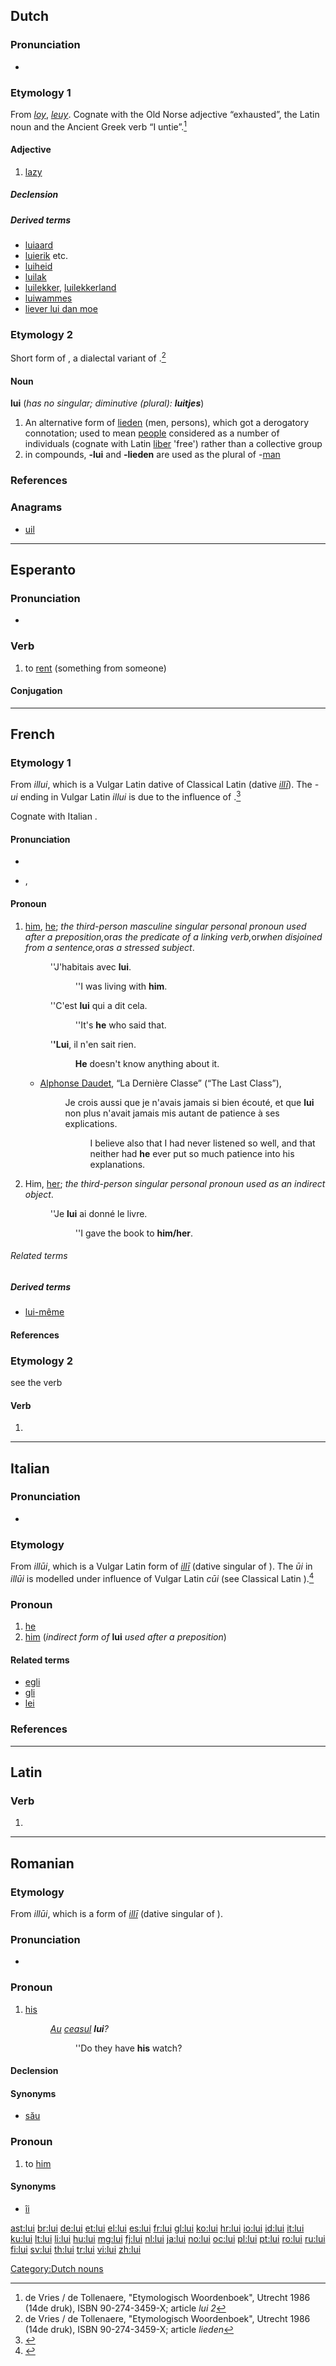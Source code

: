 {{also|Lui}}
==Dutch==

===Pronunciation===
* {{audio|Nl-lui.ogg|audio}}

===Etymology 1===
From {{etyl|dum|nl}} ''[[loy]]'', ''[[leuy]]''. Cognate with the Old Norse adjective {{term|lúinn|lang=non}} “exhausted”, the Latin noun {{term|lues|luēs|lang=la|epidemy}} and the Ancient Greek verb {{term|λύω|sc=polytonic|lang=grc}} “I untie”.<ref>de Vries / de Tollenaere, "Etymologisch Woordenboek", Utrecht 1986 (14de druk), ISBN 90-274-3459-X; article ''lui 2''</ref>

====Adjective====
{{nl-adj}}

# [[lazy]]

=====Declension=====
{{nl-decl-adj}}

=====Derived terms=====
* [[luiaard]] {{m}}
* [[luierik]] {{m}} etc.
* [[luiheid]]
* [[luilak]] {{m}}
* [[luilekker]], [[luilekkerland]]
* [[luiwammes]] {{m}}
* [[liever lui dan moe]]

===Etymology 2===
Short form of {{term|luiden|lang=nl}}, a dialectal variant of  {{term|lieden|lang=nl}}.<ref>de Vries / de Tollenaere, "Etymologisch Woordenboek", Utrecht 1986 (14de druk), ISBN 90-274-3459-X; article ''lieden''</ref>

====Noun====
'''lui''' {{p}} (''has no singular; diminutive (plural): '''luitjes''''')

# An alternative form of [[lieden]] (men, persons), which got a derogatory connotation; used to mean [[people]] considered as a number of individuals (cognate with Latin [[liber]] 'free') rather than a collective group
# in compounds, '''-lui''' and '''-lieden''' are used as the plural of -[[man]]

===References===
<references/>

===Anagrams===
* [[uil#Dutch|uil]]

[[Category:Dutch nouns]]

----

==Esperanto==

===Pronunciation===
* {{IPA|/ˈlu.i/|lang=eo}}

===Verb===
{{eo-verb|lu}}

# {{transitive}} to [[rent]] (something from someone)

====Conjugation====
{{eo-conj|lu}}

----

==French==

===Etymology 1===
From {{etyl|VL.|fr}} ''illui'', which is a Vulgar Latin dative of Classical Latin {{term|ille|lang=la}} (dative ''[[illi|illī]]''). The ''-ui'' ending in Vulgar Latin ''illui'' is due to the influence of {{term|cui|lang=la}}.<ref>{{reference-book | last = Dauzat | first = Albert | coauthors = Jean Dubois, Henri Mitterand | title = Nouveau dictionnaire étymologique | year = 1964 | publisher = Librairie Larousse | location = Paris | language = French | pages = | chapter = il }}</ref>

Cognate with Italian {{term|lui|lang=it}}.

====Pronunciation====
* {{audio|Fr-lui.ogg|audio}}
* {{IPA|/lɥi/|lang=fr}}, {{SAMPA|/lHi/}}

====Pronoun====
{{infl|fr|pronoun}}

# [[him]], [[he]]; ''the third-person masculine singular personal pronoun used after a preposition, ''or'' as the predicate of a linking verb, ''or'' when disjoined from a sentence, ''or'' as a stressed subject''.
#: ''J'habitais avec '''lui'''.
#:: ''I was living with '''him'''.
#: ''C'est '''lui''' qui a dit cela.
#:: ''It's '''he''' who said that.
#: '''''Lui''', il n'en sait rien.
#:: '''He''' doesn't know anything about it.
#* {{rfdate}} [[w:Alphonse Daudet|Alphonse Daudet]], “La Dernière Classe” (“The Last Class”),
#*: Je crois aussi que je n'avais jamais si bien écouté, et que '''lui''' non plus n'avait jamais mis autant de patience à ses explications.
#*:: I believe also that I had never listened so well, and that neither had '''he''' ever put so much patience into his explanations.
# Him, [[her]]; ''the third-person singular personal pronoun used as an indirect object''.
#: ''Je '''lui''' ai donné le livre.
#:: ''I gave the book to '''him/her'''.

======Related terms======
{{French personal pronouns}}

=====Derived terms=====
* [[lui-même]]

====References====
<references/>

===Etymology 2===
see the verb {{term|luire|lang=fr}}

====Verb====
{{fr-past participle|intr=1}}

# {{past participle of|luire|lang=fr}}

----

==Italian==

===Pronunciation===
* {{IPA|[ˈlui]|lang=it}}

===Etymology===
From {{etyl|VL.|it}} ''illūi'', which is a Vulgar Latin form of ''[[illi|illī]]'' (dative singular of {{term|ille|lang=la}}). The ''ūi'' in ''illūi'' is modelled under influence of Vulgar Latin ''cūi'' (see Classical Latin {{term|cui|lang=la}}).<ref>{{reference-book | last = Patota | first = Giuseppe | title = Lineamenti di grammatica storica dell'italiano | year = 2002 | publisher = il Mulino | location = Bologna | language = Italian | id = ISBN 88-15-08638-2 | pages = p. 130 | chapter = }}</ref>

===Pronoun===
{{infl|it|pronoun}}

# [[he]]
# [[him]] (''indirect form of'' '''lui''' ''used after a preposition'')

====Related terms====
* [[egli]]
* [[gli]]
* [[lei]]

===References===
<references/>

----

==Latin==

===Verb===
{{la-verb-form|luī}}

# {{conjugation of|luo|luō|1|s|perf|act|ind|lang=la}}


----

==Romanian==

===Etymology===
From {{etyl|VL.|ro}} ''illūi'', which is a form of {{etyl|la|ro}} ''[[illi|illī]]'' (dative singular of {{term|ille|lang=la}}).

===Pronunciation===
* {{IPA|/luj/|lang=ro}}

===Pronoun===
{{infl|ro|personal pronoun|genitive form of|el}}

# [[his]]
#: ''[[au|Au]] [[ceas|ceasul]] '''lui'''?''
#:: ''Do they have '''his''' watch?

====Declension====
{{ro-adj-1}}

====Synonyms====
* [[său]]

===Pronoun===
{{infl|ro|personal pronoun|stressed dative form of|el}}

# to [[him]]

====Synonyms====
* [[îi]] {{italbrac|unstressed form}}

[[ast:lui]]
[[br:lui]]
[[de:lui]]
[[et:lui]]
[[el:lui]]
[[es:lui]]
[[fr:lui]]
[[gl:lui]]
[[ko:lui]]
[[hr:lui]]
[[io:lui]]
[[id:lui]]
[[it:lui]]
[[ku:lui]]
[[lt:lui]]
[[li:lui]]
[[hu:lui]]
[[mg:lui]]
[[fj:lui]]
[[nl:lui]]
[[ja:lui]]
[[no:lui]]
[[oc:lui]]
[[pl:lui]]
[[pt:lui]]
[[ro:lui]]
[[ru:lui]]
[[fi:lui]]
[[sv:lui]]
[[th:lui]]
[[tr:lui]]
[[vi:lui]]
[[zh:lui]]